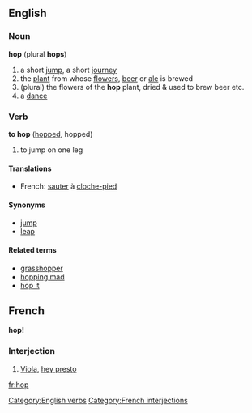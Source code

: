 {{wikipedia}}
==English==
===Noun===
'''hop''' (plural '''hops''')
#a short [[jump]], a short [[journey]]
#the [[plant]] from whose [[flowers]], [[beer]] or [[ale]] is brewed
#(plural) the flowers of the '''hop''' plant, dried & used to brew beer etc.
# a [[dance]]

===Verb===
'''to hop''' ([[hopped]], hopped)

# to jump on one leg

====Translations====
*French: [[sauter]] à [[cloche-pied]]
====Synonyms====
*[[jump]]
*[[leap]]

====Related terms====
*[[grasshopper]]
*[[hopping mad]]
*[[hop it]]

==French==
'''hop!'''
===Interjection===
# [[Viola]], [[hey presto]]
[[Category:English verbs]] [[Category:French interjections]]
[[fr:hop]]
